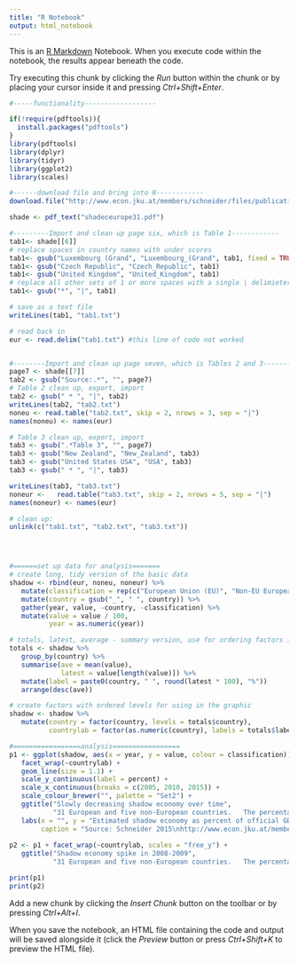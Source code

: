 ```yaml
---
title: "R Notebook"
output: html_notebook
---
```


This is an [R Markdown](http://rmarkdown.rstudio.com) Notebook. When you execute code within the notebook, the results appear beneath the code. 

Try executing this chunk by clicking the *Run* button within the chunk or by placing your cursor inside it and pressing *Ctrl+Shift+Enter*. 

```r
#-----functionality------------------

if(!require(pdftools)){
  install.packages("pdftools")
}
library(pdftools)
library(dplyr)
library(tidyr)
library(ggplot2)
library(scales)

#------download file and bring into R------------
download.file("http://www.econ.jku.at/members/schneider/files/publications/2015/shadeceurope31.pdf", destfile = "shadeceurope31.pdf", mode="wb")

shade <- pdf_text("shadeceurope31.pdf")

#---------Import and clean up page six, which is Table 1------------
tab1<- shade[[6]]
# replace spaces in country names with under scores
tab1<- gsub("Luxembourg (Grand", "Luxembourg_(Grand", tab1, fixed = TRUE)
tab1<- gsub("Czech Republic", "Czech_Republic", tab1)
tab1<- gsub("United Kingdom", "United_Kingdom", tab1)
# replace all other sets of 1 or more spaces with a single | delimieter
tab1<- gsub("*", "|", tab1)

# save as a text file
writeLines(tab1, "tab1.txt")

# read back in
eur <- read.delim("tab1.txt") #this line of code not worked


#--------Import and clean up page seven, which is Tables 2 and 3--------------
page7 <- shade[[7]]
tab2 <- gsub("Source:.*", "", page7)
# Table 2 clean up, export, import
tab2 <- gsub(" * ", "|", tab2)
writeLines(tab2, "tab2.txt")
noneu <- read.table("tab2.txt", skip = 2, nrows = 3, sep = "|")
names(noneu) <- names(eur)

# Table 3 clean up, export, import
tab3 <- gsub(".*Table 3", "", page7)
tab3 <- gsub("New Zealand", "New_Zealand", tab3)
tab3 <- gsub("United States USA", "USA", tab3)
tab3 <- gsub(" * ", "|", tab3)

writeLines(tab3, "tab3.txt")
noneur <-   read.table("tab3.txt", skip = 2, nrows = 5, sep = "|")
names(noneur) <- names(eur)

# clean up:
unlink(c("tab1.txt", "tab2.txt", "tab3.txt"))




#======set up data for analysis=======
# create long, tidy version of the basic data
shadow <- rbind(eur, noneu, noneur) %>%
   mutate(classification = rep(c("European Union (EU)", "Non-EU European", "Non-European"), times = c(28, 3, 5))) %>%
   mutate(country = gsub("_", " ", country)) %>%
   gather(year, value, -country, -classification) %>%
   mutate(value = value / 100,
          year = as.numeric(year))

# totals, latest, average - summary version, use for ordering factors in the graphic
totals <- shadow %>%
   group_by(country) %>%
   summarise(ave = mean(value),
             latest = value[length(value)]) %>%
   mutate(label = paste0(country, " ", round(latest * 100), "%"))
   arrange(desc(ave))

# create factors with ordered levels for using in the graphic
shadow <- shadow %>%
   mutate(country = factor(country, levels = totals$country),
          countrylab = factor(as.numeric(country), labels = totals$label))

#=================analysis=================
p1 <- ggplot(shadow, aes(x = year, y = value, colour = classification)) +
   facet_wrap(~countrylab) +
   geom_line(size = 1.1) +
   scale_y_continuous(label = percent) +
   scale_x_continuous(breaks = c(2005, 2010, 2015)) +
   scale_colour_brewer("", palette = "Set2") +
   ggtitle("Slowly decreasing shadow economy over time",
           "31 European and five non-European countries.   The percentage in each title is the value in 2015.") +
   labs(x = "", y = "Estimated shadow economy as percent of official GDP",
        caption = "Source: Schneider 2015\nhttp://www.econ.jku.at/members/schneider/files/publications/2015/shadeceurope31.pdf")
		
p2 <- p1 + facet_wrap(~countrylab, scales = "free_y") + 
   ggtitle("Shadow economy spike in 2008-2009",   
           "31 European and five non-European countries.   The percentage in each title is the value in 2015.")

print(p1)		   
print(p2)

```

Add a new chunk by clicking the *Insert Chunk* button on the toolbar or by pressing *Ctrl+Alt+I*.

When you save the notebook, an HTML file containing the code and output will be saved alongside it (click the *Preview* button or press *Ctrl+Shift+K* to preview the HTML file).
